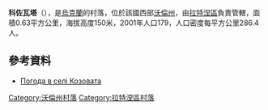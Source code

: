 {{coord|51|53|10|N|24|36|2|E|scale:30000|display=title}}

'''科佐瓦塔'''（{{lang-uk|Козовата}}），是[[烏克蘭|烏克蘭]]的村落，位於該國西部[[沃倫州|沃倫州]]，由[[拉特涅區|拉特涅區]]負責管轄，面積0.63平方公里，海拔高度150米，2001年人口179，人口密度每平方公里286.4人。

==參考資料==
* [http://weather.in.ua/ua/volynskaja/11029 Погода в селі Козовата] {{Wayback|url=http://weather.in.ua/ua/volynskaja/11029 |date=20111219110205 }}

[[Category:沃倫州村落|Category:沃倫州村落]]
[[Category:拉特涅區村落|Category:拉特涅區村落]]


{{Volyn-geo-stub}}